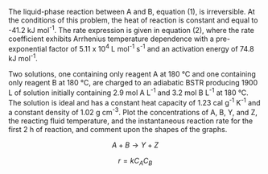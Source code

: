 The liquid-phase reaction between A and B, equation (1), is irreversible. At the conditions of this problem, the heat of reaction is constant and equal to -41.2 kJ mol^-1^. The rate expression is given in equation (2), where the rate coefficient exhibits Arrhenius temperature dependence with a pre-exponential factor of 5.11 x 10^4^ L mol^-1^ s^-1^ and an activation energy of 74.8 kJ mol^-1^.

Two solutions, one containing only reagent A at 180 °C and one containing only reagent B at 180 °C, are charged to an adiabatic BSTR producing 1900 L of solution initially containing 2.9 mol A L^-1^ and 3.2 mol B L^-1^ at 180 °C. The solution is ideal and has a constant heat capacity of 1.23 cal g^-1^ K^-1^ and a constant density of 1.02 g cm^-3^. Plot the concentrations of A, B, Y, and Z, the reacting fluid temperature, and the instantaneous reaction rate for the first 2 h of reaction, and comment upon the shapes of the graphs.

$$
A + B \rightarrow Y + Z \tag{1}
$$

$$
r = kC_AC_B \tag{2}
$$